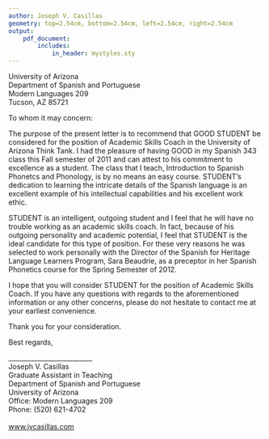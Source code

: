 ```yaml
---
author: Joseph V. Casillas
geometry: top=2.54cm, bottom=2.54cm, left=2.54cm, right=2.54cm
output:
    pdf_document:
        includes:
            in_header: mystyles.sty
---
```



\phantom{hola}
\vspace{.25in}


University of Arizona  
Department of Spanish and Portuguese  
Modern Languages 209  
Tucson, AZ 85721  

To whom it may concern:

\vspace{.25in}


The purpose of the present letter is to recommend that GOOD STUDENT be 
considered for the position of Academic Skills Coach in the University of 
Arizona Think Tank. I had the pleasure of having GOOD in my Spanish 343 class 
this Fall semester of 2011 and can attest to his commitment to excellence as a 
student. The class that I teach, Introduction to Spanish Phonetcs and Phonology, 
is by no means an easy course. STUDENT's dedication to learning the intricate 
details of the Spanish language is an excellent example of his intellectual 
capabilities and his excellent work ethic.  

STUDENT is an intelligent, outgoing student and I feel that he will have no trouble 
working as an academic skills coach. In fact, because of his outgoing 
personality and academic potential, I feel that STUDENT is the ideal candidate for 
this type of position. For these very reasons he was selected to work personally 
with the Director of the Spanish for Heritage Language Learners Program, Sara 
Beaudrie, as a preceptor in her Spanish Phonetics course for the Spring Semester 
of 2012.  

I hope that you will consider STUDENT for the position of Academic Skills Coach. If 
you have any questions with regards to the aforementioned information or any 
other concerns, please do not hesitate to contact me at your earliest 
convenience.  

Thank you for your consideration.  


Best regards,  

\vspace{.8in}

\_\_\_\_\_\_\_\_\_\_\_\_\_\_\_\_\_\_\_\_\_\_\_\_\_\_  
Joseph V. Casillas  
Graduate Assistant in Teaching  
Department of Spanish and Portuguese  
University of Arizona  
Office: Modern Languages 209  
Phone: (520) 621-4702  
\href{mailto:jvcasill@email.arizona.edu}{jvcasill@email.arizona.edu}  
[www.jvcasillas.com](www.jvcasillas.com)

